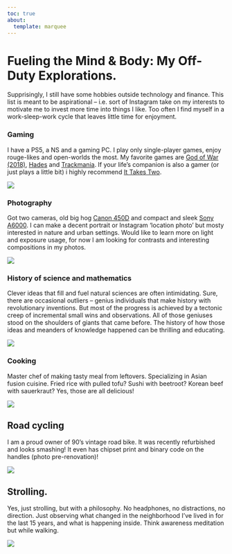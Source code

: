```yaml
---
toc: true
about:
  template: marquee
---
```


# Fueling the Mind & Body: My Off-Duty Explorations.

Supprisingly, I still have some hobbies outside technology and finance. This list is meant to be aspirational -- i.e. sort of Instagram take on my interests to motivate me to invest more time into things I like. Too often I find myself in a work-sleep-work cycle that leaves little time for enjoyment.

### Gaming

I have a PS5, a NS and a gaming PC. I play only single-player games, enjoy rouge-likes and open-worlds the most. My favorite games are [God of War (2018)](https://www.metacritic.com/game/god-of-war/), [Hades](https://www.metacritic.com/game/hades/) and [Trackmania](https://www.metacritic.com/game/trackmania/). If your life's companion is also a gamer (or just plays a little bit) i highly recommend [It Takes Two](https://www.metacritic.com/game/it-takes-two/).

![](images/gaming.jpg)

### Photography

Got two cameras, old big hog [Canon 450D](https://www.photoreview.com.au/reviews/dslr-cameras/advanced/canon-eos-450d/) and compact and sleek [Sony A6000](https://www.dpreview.com/reviews/sony-alpha-a6000). I can make a decent portrait or Instagram 'location photo' but mosty interested in nature and urban settings. Would like to learn more on light and exposure usage, for now I am looking for contrasts and interesting compositions in my photos.

![](images/photography.JPG)

### History of science and mathematics

Clever ideas that fill and fuel natural sciences are often intimidating. Sure, there are occasional outliers -- genius individuals that make history with revolutionary inventions. But most of the progress is achieved by a tectonic creep of incremental small wins and observations. All of those geniuses stood on the shoulders of giants that came before. The history of how those ideas and meanders of knowledge happened can be thrilling and educating.

![](images/maths.JPG)

### Cooking

Master chef of making tasty meal from leftovers. Specializing in Asian fusion cuisine. Fried rice with pulled tofu? Sushi with beetroot? Korean beef with sauerkraut? Yes, those are all delicious!

![](images/cooking.jpg)

## Road cycling

I am a proud owner of 90's vintage road bike. It was recently refurbished and looks smashing! It even has chipset print and binary code on the handles (photo pre-renovation)!

![](images/road_bike.jpg)

## Strolling.

Yes, just strolling, but with a philosophy. No headphones, no distractions, no direction. Just observing what changed in the neighborhood I've lived in for the last 15 years, and what is happening inside. Think awareness meditation but while walking.

![](images/strolling.jpg)